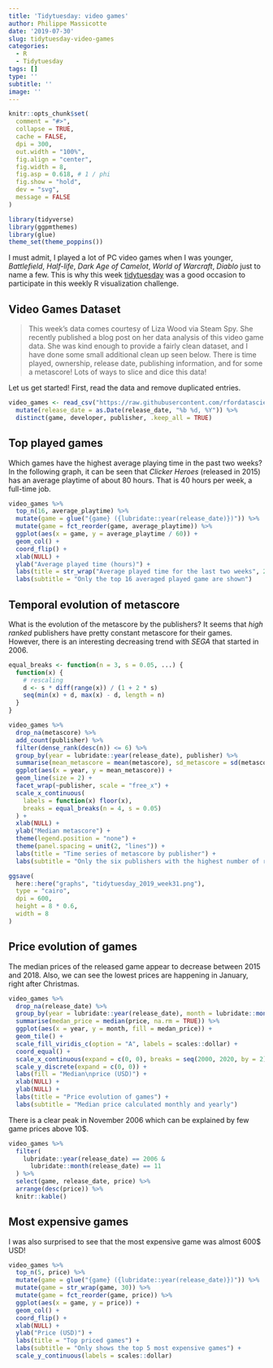 ```yaml
---
title: 'Tidytuesday: video games'
author: Philippe Massicotte
date: '2019-07-30'
slug: tidytuesday-video-games
categories:
  - R
  - Tidytuesday
tags: []
type: ''
subtitle: ''
image: ''
---
```


```r
knitr::opts_chunk$set(
  comment = "#>",
  collapse = TRUE,
  cache = FALSE,
  dpi = 300,
  out.width = "100%",
  fig.align = "center",
  fig.width = 8,
  fig.asp = 0.618, # 1 / phi
  fig.show = "hold",
  dev = "svg",
  message = FALSE
)

library(tidyverse)
library(ggpmthemes)
library(glue)
theme_set(theme_poppins())
```

I must admit, I played a lot of PC video games when I was younger, *Battlefield*, *Half-life*, *Dark Age of Camelot*, *World of Warcraft*, *Diablo* just to name a few. This is why this week [tidytuesday](https://github.com/rfordatascience/tidytuesday) was a good occasion to participate in this weekly R visualization challenge. 

## Video Games Dataset

> This week's data comes courtesy of Liza Wood via Steam Spy. She recently published a blog post on her data analysis of this video game data. She was kind enough to provide a fairly clean dataset, and I have done some small additional clean up seen below. There is time played, ownership, release date, publishing information, and for some a metascore! Lots of ways to slice and dice this data!

Let us get started! First, read the data and remove duplicated entries.

```r
video_games <- read_csv("https://raw.githubusercontent.com/rfordatascience/tidytuesday/master/data/2019/2019-07-30/video_games.csv") %>%
  mutate(release_date = as.Date(release_date, "%b %d, %Y")) %>%
  distinct(game, developer, publisher, .keep_all = TRUE)
```

## Top played games

Which games have the highest average playing time in the past two weeks? In the following graph, it can be seen that *Clicker Heroes* (released in 2015) has an average playtime of about 80 hours. That is 40 hours per week, a full-time job.

```r
video_games %>%
  top_n(16, average_playtime) %>%
  mutate(game = glue("{game} ({lubridate::year(release_date)})")) %>%
  mutate(game = fct_reorder(game, average_playtime)) %>%
  ggplot(aes(x = game, y = average_playtime / 60)) +
  geom_col() +
  coord_flip() +
  xlab(NULL) +
  ylab("Average played time (hours)") +
  labs(title = str_wrap("Average played time for the last two weeks", 25)) +
  labs(subtitle = "Only the top 16 averaged played game are shown")
```

## Temporal evolution of metascore

What is the evolution of the metascore by the publishers? It seems that *high ranked* publishers have pretty constant metascore for their games. However, there is an interesting decreasing trend with *SEGA* that started in 2006.

```r
equal_breaks <- function(n = 3, s = 0.05, ...) {
  function(x) {
    # rescaling
    d <- s * diff(range(x)) / (1 + 2 * s)
    seq(min(x) + d, max(x) - d, length = n)
  }
}

video_games %>%
  drop_na(metascore) %>%
  add_count(publisher) %>%
  filter(dense_rank(desc(n)) <= 6) %>%
  group_by(year = lubridate::year(release_date), publisher) %>%
  summarise(mean_metascore = mean(metascore), sd_metascore = sd(metascore)) %>%
  ggplot(aes(x = year, y = mean_metascore)) +
  geom_line(size = 2) +
  facet_wrap(~publisher, scale = "free_x") +
  scale_x_continuous(
    labels = function(x) floor(x),
    breaks = equal_breaks(n = 4, s = 0.05)
  ) +
  xlab(NULL) +
  ylab("Median metascore") +
  theme(legend.position = "none") +
  theme(panel.spacing = unit(2, "lines")) +
  labs(title = "Time series of metascore by publisher") +
  labs(subtitle = "Only the six publishers with the highest number of release are shown")

ggsave(
  here::here("graphs", "tidytuesday_2019_week31.png"),
  type = "cairo",
  dpi = 600,
  height = 8 * 0.6,
  width = 8
)
```

## Price evolution of games

The median prices of the released game appear to decrease between 2015 and 2018. Also, we can see the lowest prices are happening in January, right after Christmas.

```r
video_games %>%
  drop_na(release_date) %>%
  group_by(year = lubridate::year(release_date), month = lubridate::month(release_date, label = TRUE)) %>%
  summarise(medan_price = median(price, na.rm = TRUE)) %>%
  ggplot(aes(x = year, y = month, fill = medan_price)) +
  geom_tile() +
  scale_fill_viridis_c(option = "A", labels = scales::dollar) +
  coord_equal() +
  scale_x_continuous(expand = c(0, 0), breaks = seq(2000, 2020, by = 2)) +
  scale_y_discrete(expand = c(0, 0)) +
  labs(fill = "Median\nprice (USD)") +
  xlab(NULL) +
  ylab(NULL) +
  labs(title = "Price evolution of games") +
  labs(subtitle = "Median price calculated monthly and yearly")
```

There is a clear peak in November 2006 which can be explained by few game prices above 10$.

```r
video_games %>%
  filter(
    lubridate::year(release_date) == 2006 &
      lubridate::month(release_date) == 11
  ) %>%
  select(game, release_date, price) %>%
  arrange(desc(price)) %>%
  knitr::kable()
```

## Most expensive games

I was also surprised to see that the most expensive game was almost 600$ USD!

```r
video_games %>%
  top_n(5, price) %>%
  mutate(game = glue("{game} ({lubridate::year(release_date)})")) %>%
  mutate(game = str_wrap(game, 30)) %>%
  mutate(game = fct_reorder(game, price)) %>%
  ggplot(aes(x = game, y = price)) +
  geom_col() +
  coord_flip() +
  xlab(NULL) +
  ylab("Price (USD)") +
  labs(title = "Top priced games") +
  labs(subtitle = "Only shows the top 5 most expensive games") +
  scale_y_continuous(labels = scales::dollar)
```
